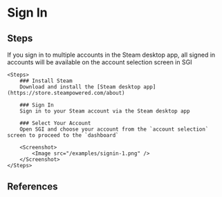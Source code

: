 


# Sign In

## Steps

<References page='/get-started/how-to-sign-in'>
    <Callout type='info'>
        If you sign in to multiple accounts in the Steam desktop app, all signed in accounts will be available on the account selection screen in SGI
    </Callout>

    <Steps>
        ### Install Steam
        Download and install the [Steam desktop app](https://store.steampowered.com/about)

        ### Sign In
        Sign in to your Steam account via the Steam desktop app

        ### Select Your Account
        Open SGI and choose your account from the `account selection` screen to proceed to the `dashboard`

        <Screenshot>
            <Image src="/examples/signin-1.png" />
        </Screenshot>
    </Steps>
</References>

## References